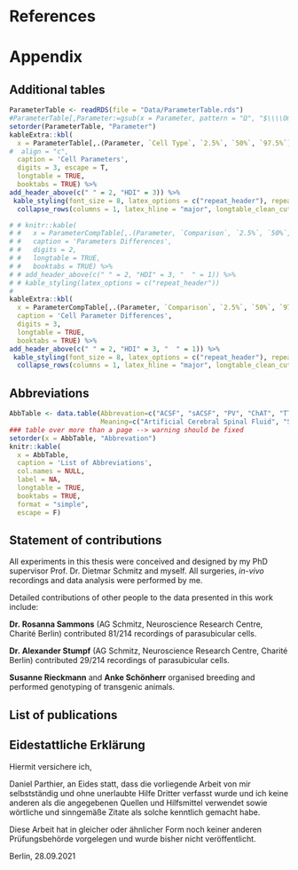 # References {-}

<!-- <div id="refs"></div> -->
\small\begingroup
\noindent
\vspace{-2em}
\setlength{\parindent}{-0.2in}
\setlength{\leftskip}{0.3in}
\setlength{\parskip}{2.5pt}

<div id="refs"></div>

\endgroup

<!-- \clearpage -->

\backmatter
# Appendix {- #appendix}
## Additional tables {-}
```r
ParameterTable <- readRDS(file = "Data/ParameterTable.rds")
#ParameterTable[,Parameter:=gsub(x = Parameter, pattern = "Ω", "$\\\\Omega$"),]#ParameterTable[Parameter%in%c("AHP (mV)", "AP-Height (mV)", "Cm (pF)", "Firing Frequency (Hz)", "Rheobase (pA)", "Rin (MOhm)", "Threshold (mV)", "Vm (mV)"), `:=`(`2.5%`=round(`2.5%`, digits = 1), `50%`=round(`50%`, digits = 1), `97.5%`=round(`97.5%`, digits = 1)),]
setorder(ParameterTable, "Parameter")
kableExtra::kbl(
  x = ParameterTable[,.(Parameter, `Cell Type`, `2.5%`, `50%`, `97.5%`),],
#  align = "c",
  caption = 'Cell Parameters',
  digits = 3, escape = T,
  longtable = TRUE,
  booktabs = TRUE) %>%
add_header_above(c(" " = 2, "HDI" = 3)) %>%
 kable_styling(font_size = 8, latex_options = c("repeat_header"), repeat_header_method = "replace", repeat_header_text = "Cell Parameters") %>%
  collapse_rows(columns = 1, latex_hline = "major", longtable_clean_cut = T)

```

```r

# # knitr::kable(
# #   x = ParameterCompTable[,.(Parameter, `Comparison`, `2.5%`, `50%`, `97.5%`, `non-zero`),],
# #   caption = 'Parameters Differences',
# #   digits = 2,
# #   longtable = TRUE,
# #   booktabs = TRUE) %>% 
# # add_header_above(c(" " = 2, "HDI" = 3, "  " = 1)) %>%
# # kable_styling(latex_options = c("repeat_header"))
# 
kableExtra::kbl(
  x = ParameterCompTable[,.(Parameter, `Comparison`, `2.5%`, `50%`, `97.5%`, `non-zero`),],
  caption = 'Cell Parameter Differences',
  digits = 3,
  longtable = TRUE,
  booktabs = TRUE) %>%
add_header_above(c(" " = 2, "HDI" = 3, "  " = 1)) %>%
 kable_styling(font_size = 8, latex_options = c("repeat_header"), repeat_header_method = "replace", repeat_header_text = "Cell Parameter Differences") %>%
  collapse_rows(columns = 1, latex_hline = "major", longtable_clean_cut = T)
```

\pagebreak
## Abbreviations {-}


```r
AbbTable <- data.table(Abbrevation=c("ACSF", "sACSF", "PV", "ChAT", "TTX", "4-AP", "PaS", "PrS", "MEC", "MS", "IPSC", "IPSP", "EPSC", "EPSP", "PBS", "PFA", "VR", "LFP", "NBQX", "DH$\\beta$E","MLA", "NMDA", "AMPA", "ACh", "GABA", "ChR2", "STDP", "CCK", "HCN", "LRN", "DG", "CB", "LEC", "AP", "AHP", "V\\textsubscript{m}", "C\\textsubscript{m}", "FWHM", "ISI", "FIR", "HDI", "VGAT", "FS", "DS", "IN", "WFS1", "R\\textsubscript{in}", "YFP", "ROPE", "LOR", "SAP"),
                       Meaning=c("Artificial Cerebral Spinal Fluid", "Sucrose Artificial Cerebral Spinal Fluid", "Parvalbumin", "Choline Acetyltransferase", "Tetrodotoxin", "4-Aminopyridine", "Parasubiculum", "Presubiculum", "Medial Entorhinal Cortex", "Medial Septum","Inhibitory Postsynaptic Current", "Inhibitory Postsynaptic Potential", "Excitatory Postsynaptic Current", "Excitatory Postsynaptic Potential", "Phosphate-Buffered Saline", "Paraformaldehyde", "Virtual Reality", "Local Field Potential", "2,3-Dioxo-6-nitro-1,2,3,4-tetrahydrobenzo[f]quinoxaline-7-sulfonamide", "Dihydro-$\\beta$-erythroidine hydrobromide", "Methyllycaconitine citrate", "N-Methyl-D-aspartic acid", "$\\alpha$-amino-3-hydroxy-5-methyl-4-isoxazolepropionic acid", "Acetylcholine", "$\\gamma$-aminobutyric acid", "Channelrhodopsin-2", "Spike Time Dependent  Plasticity", "Cholecystokinin", "Hyperpolarisation-Activated Cyclic Nucleotide-Gated Non-Selective Cation Channel", "Low-Rhythmic Firing Neurons", "Dentage Gyrus", "Calbindin", "Lateral Entorhinal Cortex", "Action Potential", "Afterhyperpolarisation", "Resting Membrane Potential", "Membrane Capacitance", "Full Width Half Maximum", "Inter-Spike-Interval", "Finite Impulse Response", "Highest Density Interval", "Vesicular Inhibitory Amino Acid Transporter", "Fast Spiking", "Delayed Spiking", "Interneuron", "Wolframin ER Transmembrane Glycoprotein", "Input Resistance", "Yellow Fluorescent Protein", "Region Of Practical Equivalence", "Log Odds Ratio",  "IgG192-Saporin"))
### table over more than a page --> warning should be fixed
setorder(x = AbbTable, "Abbrevation")
knitr::kable(
  x = AbbTable,
  caption = 'List of Abbreviations',
  col.names = NULL,
  label = NA,
  longtable = TRUE,
  booktabs = TRUE,
  format = "simple",
  escape = F)
```

\listoffigures
\pagebreak
## Statement of contributions {-}
All experiments in this thesis were conceived and designed by my PhD supervisor Prof. Dr. Dietmar Schmitz and myself. All surgeries, *in-vivo* recordings and data analysis were performed by me.
\vspace{0.5cm}
\hspace{0pt}

\noindent
Detailed contributions of other people to the data presented in this work include:

\vspace{1cm}
\hspace{0pt}

\noindent
**Dr. Rosanna Sammons** (AG Schmitz, Neuroscience Research Centre, Charité Berlin) contributed 81/214 recordings of parasubicular cells.

\noindent
**Dr. Alexander Stumpf** (AG Schmitz, Neuroscience Research Centre, Charité Berlin) contributed 29/214 recordings of parasubicular cells.

\noindent
**Susanne Rieckmann** and **Anke Schönherr** organised breeding and performed genotyping of transgenic animals.

\pagebreak
## List of publications {-}

\hypertarget{Relatedtothisdissertation}{%
\subsection*{Related to this dissertation}\label{Relatedtothisdissertation}}
\addcontentsline{toc}{subsection}{Related to this dissertation}

\small\begingroup{

\noindent
\vspace{-2em}
\setlength{\parindent}{-0.2in}
\setlength{\leftskip}{0.3in}
\setlength{\parskip}{2.5pt}

\hypertarget{refs}{}

\leavevmode\hypertarget{}{}
Sammons RP, \textbf{Parthier D}, Stumpf A, Schmitz D (2019) Electrophysiological and Molecular Characterization of the Parasubiculum. The Journal of Neuroscience: The Official Journal of the Society for Neuroscience 39:8860--8876.

\leavevmode\hypertarget{}{}
Gonzalez-Sulser A, \textbf{Parthier D}, Candela A, McClure C, Pastoll H, Garden D, Sürmeli G, Nolan MF (2014) GABAergic projections from the medial septum selectively inhibit interneurons in the medial entorhinal cortex. J Neurosci 34:16739--16743.

}
\endgroup

<!-- \vspace{1cm} -->

\hypertarget{Non-relatedtothisdissertation}{%
\subsection*{Non-related to this dissertation}\label{Non-relatedtothisdissertation}}
\addcontentsline{toc}{subsection}{Non-related to this dissertation}

\small\begingroup{

\noindent
\vspace{-2em}
\setlength{\parindent}{-0.2in}
\setlength{\leftskip}{0.3in}
\setlength{\parskip}{2.5pt}

\hypertarget{refs}{}
\leavevmode\hypertarget{}{}
Beed P, Ray S, Velasquez LM, Stumpf A, \textbf{Parthier D}, Swaminathan A, Nitzan N, Breustedt J, Las L, Brecht M, Schmitz D (2020) Species-specific differences in synaptic transmission and plasticity. Scientific Reports 10:16557.

\leavevmode\hypertarget{}{}
Kornau H-C, Kreye J, Stumpf A, Fukata Y, \textbf{Parthier D}, Sammons RP, Imbrosci B, Kurpjuweit S, Kowski AB, Fukata M, Prüss H, Schmitz D (2020) Human Cerebrospinal Fluid Monoclonal LGI1 Autoantibodies Increase Neuronal Excitability. Annals of Neurology 87:405--418.

\leavevmode\hypertarget{}{}
Stumpf A, \textbf{Parthier D}, Sammons RP, Stempel AV, Breustedt J, Rost BR, Schmitz D (2018) Cannabinoid type 2 receptors mediate a cell type-specific self-inhibition in cortical neurons. Neuropharmacology 139:217--225.

\leavevmode\hypertarget{}{}
\textbf{Parthier D}, Kuner T, Körber C (2018) The presynaptic scaffolding protein Piccolo organizes the readily releasable pool at the calyx of Held. The Journal of Physiology 596:1485--1499.

\leavevmode\hypertarget{}{}
Rueckl M, Lenzi SC, Moreno-Velasquez L, \textbf{Parthier D}, Schmitz D, Ruediger S, Johenning FW (2017) SamuROI, a Python-Based Software Tool for Visualization and Analysis of Dynamic Time Series Imaging at Multiple Spatial Scales. Frontiers in Neuroinformatics 11:44.

\leavevmode\hypertarget{}{}
Greifzu F, \textbf{Parthier D}, Goetze B, Schlüter OM, Löwel S (2016) Ocular Dominance Plasticity after Stroke Was Preserved in PSD-95 Knockout Mice. PLOS ONE 11:e0149771.

\leavevmode\hypertarget{}{}
Zhang W, Schmelzeisen S, \textbf{Parthier D}, Frings S, Möhrlen F (2015) Anoctamin Calcium-Activated Chloride Channels May Modulate Inhibitory Transmission in the Cerebellar Cortex. PLOS ONE 10:e0142160.

}
\endgroup
\newpage
\pagebreak


## Eidestattliche Erklärung {-}
\vspace*{2in}
Hiermit versichere ich,
\vspace{11pt}

\noindent
Daniel Parthier, an Eides statt, dass die vorliegende Arbeit von mir selbstständig und ohne unerlaubte Hilfe Dritter verfasst wurde und ich keine anderen als die angegebenen Quellen und Hilfsmittel verwendet sowie wörtliche und sinngemäße Zitate als solche kenntlich gemacht habe.

\noindent
Diese Arbeit hat in gleicher oder ähnlicher Form noch keiner anderen Prüfungsbehörde vorgelegen und wurde bisher nicht veröffentlicht.
\vspace{24pt}

\noindent
Berlin, 28.09.2021
\vspace*{\fill}